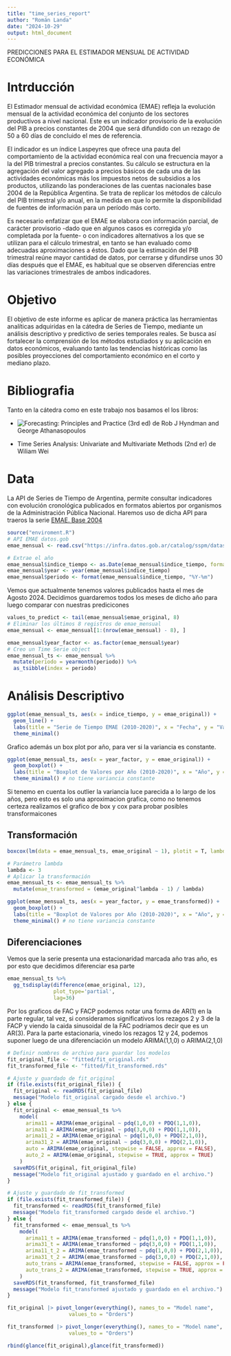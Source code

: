 ```yaml
---
title: "time_series_report"
author: "Román Landa"
date: "2024-10-29"
output: html_document
---
```


PREDICCIONES PARA EL ESTIMADOR MENSUAL DE ACTIVIDAD ECONÓMICA

# Intrducción

El Estimador mensual de actividad económica (EMAE) refleja la evolución mensual de la actividad económica del conjunto de los sectores productivos a nivel nacional. Este es un indicador provisorio de la evolución del PIB a precios constantes de 2004 que será difundido con un rezago de 50 a 60 días de concluido el mes de referencia.

El indicador es un índice Laspeyres que ofrece una pauta del comportamiento de la actividad económica real con 
una frecuencia mayor a la del PIB trimestral a precios constantes. Su cálculo se estructura en la agregación del valor agregado a precios básicos de cada una de las actividades económicas más los impuestos netos de subsidios a los productos, utilizando las ponderaciones de las cuentas nacionales base 2004 de la República Argentina. Se trata de replicar los métodos de cálculo del PIB trimestral y/o anual, en la medida en que lo permite la disponibilidad de fuentes de información para un período más corto.

Es necesario enfatizar que el EMAE se elabora con información parcial, de carácter provisorio -dado que en algunos
casos es corregida y/o completada por la fuente- o con indicadores alternativos a los que se utilizan para el cálculo trimestral, en tanto se han evaluado como adecuadas aproximaciones a éstos. Dado que la estimación del PIB trimestral reúne mayor cantidad de datos, por cerrarse y difundirse unos 30 días después que el EMAE, es habitual que se observen diferencias entre las variaciones trimestrales de ambos indicadores.

# Objetivo

El objetivo de este informe es aplicar de manera práctica las herramientas analíticas adquiridas en la cátedra de Series de Tiempo, mediante un análisis descriptivo y predictivo de series temporales reales. Se busca así fortalecer la comprensión de los métodos estudiados y su aplicación en datos económicos, evaluando tanto las tendencias históricas como las posibles proyecciones del comportamiento económico en el corto y mediano plazo.

# Bibliografia

Tanto en la cátedra como en este trabajo nos basamos el los libros:

* ![Forecasting: Principles and Practice (3rd ed)](https://otexts.com/fpp3/) de Rob J Hyndman and George Athanasopoulos

* Time Series Analysis: Univariate and Multivariate Methods (2nd er) de Wiliam Wei

# Data

La API de Series de Tiempo de Argentina, permite consultar indicadores con evolución cronológica publicados en formatos abiertos por organismos de la Administración Pública Nacional. Haremos uso de dicha API para traeros la serie [EMAE. Base 2004](https://datos.gob.ar/series/api/series/?ids=143.3_NO_PR_2004_A_21)

```r
source("enviroment.R")
# API EMAE datos.gob
emae_mensual <- read.csv("https://infra.datos.gob.ar/catalog/sspm/dataset/143/distribution/143.3/download/emae-valores-anuales-indice-base-2004-mensual.csv")
```



```r
# Extrae el año
emae_mensual$indice_tiempo <- as.Date(emae_mensual$indice_tiempo, format = "%Y-%m-%d") 
emae_mensual$year <- year(emae_mensual$indice_tiempo)
emae_mensual$periodo <- format(emae_mensual$indice_tiempo, "%Y-%m")
```

Vemos que actualmente tenemos valores publicados hasta el mes de Agosto 2024. Decidimos guardaremos todos los meses de dicho año para luego comparar con nuestras predicicones

```r
values_to_predict <- tail(emae_mensual$emae_original, 8)
# Eliminar los últimos 8 registros de emae_mensual
emae_mensual <- emae_mensual[1:(nrow(emae_mensual) - 8), ]
```

```r
emae_mensual$year_factor <- as.factor(emae_mensual$year)
# Creo un Time Serie object
emae_mensual_ts <- emae_mensual %>%
  mutate(periodo = yearmonth(periodo)) %>%  
  as_tsibble(index = periodo)
```

# Análisis Descriptivo

```r
ggplot(emae_mensual_ts, aes(x = indice_tiempo, y = emae_original)) + 
  geom_line() +
  labs(title = "Serie de Tiempo EMAE (2010-2020)", x = "Fecha", y = "Valor") +
  theme_minimal()
```

Grafico además un box plot por año, para ver si la variancia es constante.
```r
ggplot(emae_mensual_ts, aes(x = year_factor, y = emae_original)) +
  geom_boxplot() +
  labs(title = "Boxplot de Valores por Año (2010-2020)", x = "Año", y = "EMAE") +
  theme_minimal() # no tiene variancia constante
```
Si tenemo en cuenta los outlier la variancia luce parecida a lo largo de los años, pero esto es solo una aproximacion grafica, como no tenemos certeza realizamos el grafico de box y cox para probar posibles transformaicones


## Transformación

```r
boxcox(lm(data = emae_mensual_ts, emae_original ~ 1), plotit = T, lambda = seq(-3, 8, by = 0.5))
```
```r
# Parámetro lambda
lambda <- 3
# Aplicar la transformación
emae_mensual_ts <- emae_mensual_ts %>%
  mutate(emae_transformed = (emae_original^lambda - 1) / lambda)
```

```r
ggplot(emae_mensual_ts, aes(x = year_factor, y = emae_transformed)) +
  geom_boxplot() +
  labs(title = "Boxplot de Valores por Año (2010-2020)", x = "Año", y = "EMAE") +
  theme_minimal() # no tiene variancia constante
```


## Diferenciaciones

Vemos que la serie presenta una estacionaridad marcada año tras año, es por esto que decidimos diferenciar esa parte 

```r
emae_mensual_ts %>% 
  gg_tsdisplay(difference(emae_original, 12), 
               plot_type='partial',
               lag=36)
```
Por los graficos de FAC y FACP podemos notar una forma de AR(1) en la parte regular, tal vez, si consideramos significativos los rezagos 2 y 3 de la FACP y viendo la caida sinusoidal de la FAC podriamos decir que es un AR(3).
Para la parte estacionaria, vinedo los rezagos 12 y 24, podemos suponer luego de una diferenciación un modelo ARIMA(1,1,0) o ARIMA(2,1,0) 


```r
# Definir nombres de archivo para guardar los modelos
fit_original_file <- "fitted/fit_original.rds"
fit_transformed_file <- "fitted/fit_transformed.rds"

# Ajuste y guardado de fit_original
if (file.exists(fit_original_file)) {
  fit_original <- readRDS(fit_original_file)
  message("Modelo fit_original cargado desde el archivo.")
} else {
  fit_original <- emae_mensual_ts %>% 
    model(
      arima11 = ARIMA(emae_original ~ pdq(1,0,0) + PDQ(1,1,0)),
      arima31 = ARIMA(emae_original ~ pdq(3,0,0) + PDQ(1,1,0)),
      arima11_2 = ARIMA(emae_original ~ pdq(1,0,0) + PDQ(2,1,0)),
      arima31_2 = ARIMA(emae_original ~ pdq(3,0,0) + PDQ(2,1,0)),
      auto = ARIMA(emae_original, stepwise = FALSE, approx = FALSE),
      auto_2 = ARIMA(emae_original, stepwise = TRUE, approx = TRUE)
    )
  saveRDS(fit_original, fit_original_file)
  message("Modelo fit_original ajustado y guardado en el archivo.")
}

# Ajuste y guardado de fit_transformed
if (file.exists(fit_transformed_file)) {
  fit_transformed <- readRDS(fit_transformed_file)
  message("Modelo fit_transformed cargado desde el archivo.")
} else {
  fit_transformed <- emae_mensual_ts %>% 
    model(
      arima11_t = ARIMA(emae_transformed ~ pdq(1,0,0) + PDQ(1,1,0)),
      arima31_t = ARIMA(emae_transformed ~ pdq(3,0,0) + PDQ(1,1,0)),
      arima11_t_2 = ARIMA(emae_transformed ~ pdq(1,0,0) + PDQ(2,1,0)),
      arima31_t_2 = ARIMA(emae_transformed ~ pdq(3,0,0) + PDQ(2,1,0)),
      auto_trans = ARIMA(emae_transformed, stepwise = FALSE, approx = FALSE),
      auto_trans_2 = ARIMA(emae_transformed, stepwise = TRUE, approx = TRUE)
    )
  saveRDS(fit_transformed, fit_transformed_file)
  message("Modelo fit_transformed ajustado y guardado en el archivo.")
}
```

```r
fit_original |> pivot_longer(everything(), names_to = "Model name",
                    values_to = "Orders")
```

```r
fit_transformed |> pivot_longer(everything(), names_to = "Model name",
                    values_to = "Orders")
```

```r
rbind(glance(fit_original),glance(fit_transformed))
```


